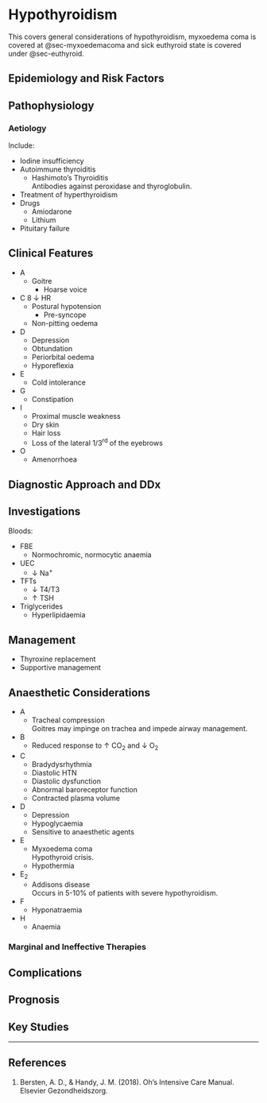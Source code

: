 # Hypothyroidism {#sec-hypothyroid}

:::column-margin
This covers general considerations of hypothyroidism, myxoedema coma is covered at @sec-myxoedemacoma and sick euthyroid state is covered under @sec-euthyroid.
:::

## Epidemiology and Risk Factors

## Pathophysiology

### Aetiology

Include:

* Iodine insufficiency
* Autoimmune thyroiditis
	* Hashimoto's Thyroiditis\
	Antibodies against peroxidase and thyroglobulin.
* Treatment of hyperthyroidism
* Drugs
	* Amiodarone
	* Lithium
* Pituitary failure

## Clinical Features

* A
	* Goitre
		* Hoarse voice
* C
	8 ↓ HR
	* Postural hypotension
		* Pre-syncope
	* Non-pitting oedema
* D
	* Depression
	* Obtundation
	* Periorbital oedema
	* Hyporeflexia
* E
	* Cold intolerance
* G
	* Constipation
* I
	* Proximal muscle weakness
	* Dry skin
	* Hair loss
	* Loss of the lateral 1/3^rd^ of the eyebrows
* O
	* Amenorrhoea


## Diagnostic Approach and DDx

## Investigations

Bloods:

* FBE
	* Normochromic, normocytic anaemia
* UEC
	* ↓ Na^+^
* TFTs
	* ↓ T4/T3
	* ↑ TSH
* Triglycerides
	* Hyperlipidaemia

## Management

:::priority
* Thyroxine replacement
* Supportive management
:::

## Anaesthetic Considerations

* A
	* Tracheal compression\
	Goitres may impinge on trachea and impede airway management.
* B
	* Reduced response to ↑ CO~2~ and ↓ O~2~
* C
	* Bradydysrhythmia
	* Diastolic HTN
	* Diastolic dysfunction
	* Abnormal baroreceptor function
	* Contracted plasma volume
* D
	* Depression
	* Hypoglycaemia
	* Sensitive to anaesthetic agents
* E
	* Myxoedema coma\
	Hypothyroid crisis.
	* Hypothermia
* E~2~
	* Addisons disease\
	Occurs in 5-10% of patients with severe hypothyroidism.
* F
	* Hyponatraemia
* H
	* Anaemia

### Marginal and Ineffective Therapies

## Complications



## Prognosis

## Key Studies


---

## References

1. Bersten, A. D., & Handy, J. M. (2018). Oh’s Intensive Care Manual. Elsevier Gezondheidszorg.